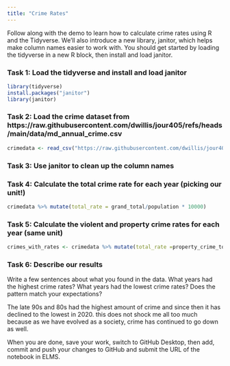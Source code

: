 ```yaml
---
title: "Crime Rates"
---
```


Follow along with the demo to learn how to calculate crime rates using R and the Tidyverse. We'll also introduce a new library, janitor, which helps make column names easier to work with. You should get started by loading the tidyverse in a new R block, then install and load janitor.

### Task 1: Load the tidyverse and install and load janitor
```r
library(tidyverse)
install.packages("janitor")
library(janitor)
```



### Task 2: Load the crime dataset from https://raw.githubusercontent.com/dwillis/jour405/refs/heads/main/data/md_annual_crime.csv
```r
crimedata <- read_csv("https://raw.githubusercontent.com/dwillis/jour405/refs/heads/main/data/md_annual_crime.csv") %>% clean_names()
```



### Task 3: Use janitor to clean up the column names



### Task 4: Calculate the total crime rate for each year (picking our unit!)
```r
crimedata %>% mutate(total_rate = grand_total/population * 10000)
```



### Task 5: Calculate the violent and property crime rates for each year (same unit)
```r
crimes_with_rates <- crimedata %>% mutate(total_rate =property_crime_total/population * 10000, violent_crime_total/population * 10000)
```



### Task 6: Describe our results

Write a few sentences about what you found in the data. What years had the highest crime rates? What years had the lowest crime rates? Does the pattern match your expectations?

The late 90s and 80s had the highest amount of crime and since then it has declined to the lowest in 2020. this does not shock me all too much because as we have evolved as a society, crime has continued to go down as well. 



When you are done, save your work, switch to GitHub Desktop, then add, commit and push your changes to GitHub and submit the URL of the notebook in ELMS.

